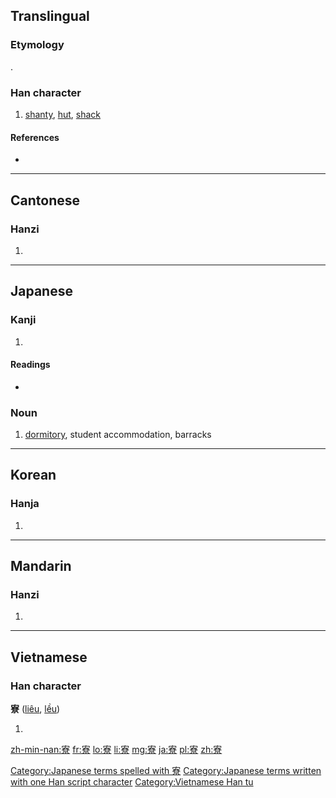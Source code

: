 ==Translingual==

===Etymology===
{{Han compound|宀|尞|ls=psc|c1=s|c2=p}}.

===Han character===
{{Han char|rn=40|rad=宀|as=12|sn=15|four=3090<sub>6</sub>|canj=十大金火 (JKCF)}}

# [[shanty]], [[hut]], [[shack]]

====References====
* {{Han ref|kx=0292.100|dkj=07325|dj=0578.080|hdz=20953.070|uh=5BEE|ud=23534|bh=BC64|bd=48228}}

----

==Cantonese==

===Hanzi===
{{yue-hanzi|jyut=|y=liu4}}

# {{defn|lang=yue|sort=宀12}}

----

==Japanese==

===Kanji===
{{ja-kanji|grade=c|rs=宀12}}

# {{defn|lang=ja|sort=宀12}}

====Readings====
* {{ja-readings|on=[[りょう]] (ryō)|kun=[[つかさ]] (tsukasa)}}

===Noun===
{{ja-noun|k|hira=りょう|rom=ryō}}

# [[dormitory]], student accommodation, barracks
[[Category:Japanese terms spelled with 寮]]
[[Category:Japanese terms written with one Han script character]]
----

==Korean==

===Hanja===
{{ko-hanja|hangeul=[[료]]|rv=ryo|mr=ryo}}

# {{defn|lang=ko|sort=宀12}}

----

==Mandarin==

===Hanzi===
{{cmn-hanzi|pin=[[liáo]] ([[liao2]])|wg=liao<sup>2</sup>}}

# {{defn|lang=cmn|sort=宀12}}

----

==Vietnamese==

===Han character===
'''寮''' ([[liêu]], [[lều]])

# {{defn|lang=vi}}

[[Category:Vietnamese Han tu]]

[[zh-min-nan:寮]]
[[fr:寮]]
[[lo:寮]]
[[li:寮]]
[[mg:寮]]
[[ja:寮]]
[[pl:寮]]
[[zh:寮]]